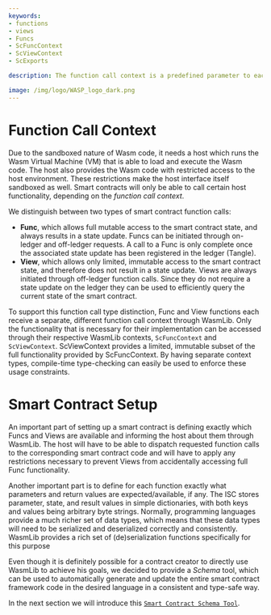 ```yaml
---
keywords:
- functions
- views
- Funcs
- ScFuncContext
- ScViewContext
- ScExports

description: The function call context is a predefined parameter to each smart contract function, which allows you to access the functionality that the host sandbox interface provides.

image: /img/logo/WASP_logo_dark.png
---
```


# Function Call Context

Due to the sandboxed nature of Wasm code, it needs a host which runs the Wasm Virtual
Machine (VM) that is able to load and execute the Wasm code. The host also provides the
Wasm code with restricted access to the host environment. These restrictions make the host
interface itself sandboxed as well. Smart contracts will only be able to call certain host
functionality, depending on the _function call context_.

We distinguish between two types of smart contract function calls:

- **Func**, which allows full mutable access to the smart contract state, and always
  results in a state update. Funcs can be initiated through on-ledger and off-ledger
  requests. A call to a Func is only complete once the associated state update has been
  registered in the ledger (Tangle).
- **View**, which allows only limited, immutable access to the smart contract state, and
  therefore does not result in a state update. Views are always initiated through
  off-ledger function calls. Since they do not require a state update on the ledger they
  can be used to efficiently query the current state of the smart contract.

To support this function call type distinction, Func and View functions each receive a
separate, different function call context through WasmLib. Only the functionality that is
necessary for their implementation can be accessed through their respective WasmLib
contexts, `ScFuncContext` and `ScViewContext`. ScViewContext provides a limited, immutable
subset of the full functionality provided by ScFuncContext. By having separate context
types, compile-time type-checking can easily be used to enforce these usage constraints.

# Smart Contract Setup

An important part of setting up a smart contract is defining exactly which Funcs and Views
are available and informing the host about them through WasmLib. The host will have to be
able to dispatch requested function calls to the corresponding smart contract code and
will have to apply any restrictions necessary to prevent Views from accidentally accessing
full Func functionality.

Another important part is to define for each function exactly what parameters and return
values are expected/available, if any. The ISC stores parameter, state, and result values
in simple dictionaries, with both keys and values being arbitrary byte strings. Normally,
programming languages provide a much richer set of data types, which means that these data
types will need to be serialized and deserialized correctly and consistently. WasmLib
provides a rich set of (de)serialization functions specifically for this purpose

Even though it is definitely possible for a contract creator to directly use WasmLib to
achieve his goals, we decided to provide a _Schema_ tool, which can be used to
automatically generate and update the entire smart contract framework code in the desired
language in a consistent and type-safe way.


In the next section we will introduce this [`Smart Contract Schema Tool`](schema.mdx).
